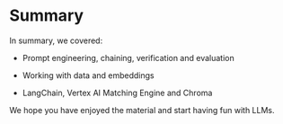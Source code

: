 # Summary

In summary, we covered:

* Prompt engineering, chaining, verification and evaluation

* Working with data and embeddings

* LangChain, Vertex AI Matching Engine and Chroma

We hope you have enjoyed the material and start having fun with LLMs.

